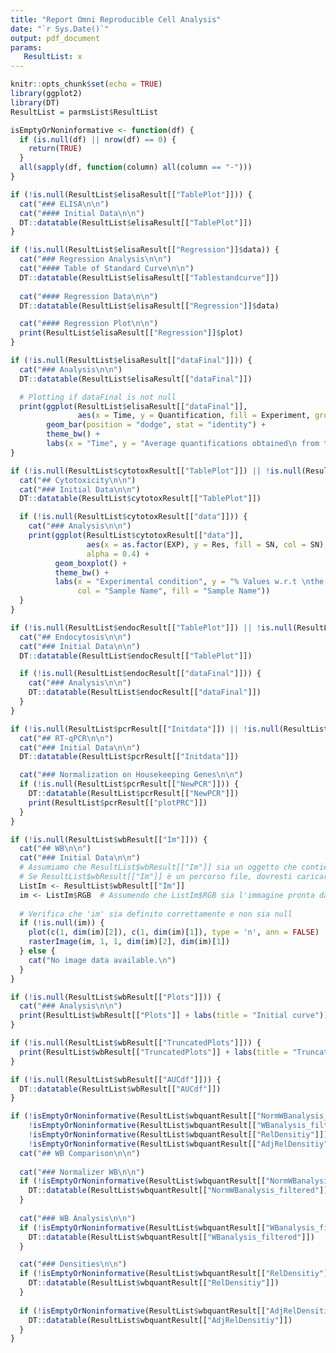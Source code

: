 ```yaml
---
title: "Report Omni Reproducible Cell Analysis"
date: "`r Sys.Date()`"
output: pdf_document
params:
   ResultList: x
---
```

```r
knitr::opts_chunk$set(echo = TRUE)
library(ggplot2)
library(DT)
ResultList = parmsList$ResultList

isEmptyOrNoninformative <- function(df) {
  if (is.null(df) || nrow(df) == 0) {
    return(TRUE)
  }
  all(sapply(df, function(column) all(column == "-")))
}
```

```r
if (!is.null(ResultList$elisaResult[["TablePlot"]])) {
  cat("### ELISA\n\n")
  cat("#### Initial Data\n\n")
  DT::datatable(ResultList$elisaResult[["TablePlot"]])
}
```

```r
if (!is.null(ResultList$elisaResult[["Regression"]]$data)) {
  cat("### Regression Analysis\n\n")
  cat("#### Table of Standard Curve\n\n")
  DT::datatable(ResultList$elisaResult[["Tablestandcurve"]])
  
  cat("#### Regression Data\n\n")
  DT::datatable(ResultList$elisaResult[["Regression"]]$data)

  cat("#### Regression Plot\n\n")
  print(ResultList$elisaResult[["Regression"]]$plot)
}
```


```r
if (!is.null(ResultList$elisaResult[["dataFinal"]])) {
  cat("### Analysis\n\n")
  DT::datatable(ResultList$elisaResult[["dataFinal"]])

  # Plotting if dataFinal is not null
  print(ggplot(ResultList$elisaResult[["dataFinal"]],
               aes(x = Time, y = Quantification, fill = Experiment, group = Experiment)) +
        geom_bar(position = "dodge", stat = "identity") +
        theme_bw() +
        labs(x = "Time", y = "Average quantifications obtained\n from the lm"))
}
```


```r
if (!is.null(ResultList$cytotoxResult[["TablePlot"]]) || !is.null(ResultList$cytotoxResult[["data"]])) {
  cat("## Cytotoxicity\n\n")
  cat("### Initial Data\n\n")
  DT::datatable(ResultList$cytotoxResult[["TablePlot"]])

  if (!is.null(ResultList$cytotoxResult[["data"]])) {
    cat("### Analysis\n\n")
    print(ggplot(ResultList$cytotoxResult[["data"]],
                 aes(x = as.factor(EXP), y = Res, fill = SN, col = SN),
                 alpha = 0.4) +
          geom_boxplot() +
          theme_bw() +
          labs(x = "Experimental condition", y = "% Values w.r.t \nthe baseline cell death",
               col = "Sample Name", fill = "Sample Name"))
  }
}

```


```r
if (!is.null(ResultList$endocResult[["TablePlot"]]) || !is.null(ResultList$endocResult[["dataFinal"]])) {
  cat("## Endocytosis\n\n")
  cat("### Initial Data\n\n")
  DT::datatable(ResultList$endocResult[["TablePlot"]])

  if (!is.null(ResultList$endocResult[["dataFinal"]])) {
    cat("### Analysis\n\n")
    DT::datatable(ResultList$endocResult[["dataFinal"]])
  }
}
```


```r
if (!is.null(ResultList$pcrResult[["Initdata"]]) || !is.null(ResultList$pcrResult[["NewPCR"]])) {
  cat("## RT-qPCR\n\n")
  cat("### Initial Data\n\n")
  DT::datatable(ResultList$pcrResult[["Initdata"]])

  cat("### Normalization on Housekeeping Genes\n\n")
  if (!is.null(ResultList$pcrResult[["NewPCR"]])) {
    DT::datatable(ResultList$pcrResult[["NewPCR"]])
    print(ResultList$pcrResult[["plotPRC"]])
  }
}

```

<!-- ### Comp Analysis -->

<!-- ```{r, echo=FALSE} -->

<!-- ResultList$pcrResult[["CompPRC"]] -->

<!-- ggplot(data =  ResultList$pcrResult[["CompPRC"]], -->
<!--                   aes(x= Gene, y = Qnorm, fill = Sample)) +  -->
<!--              facet_wrap(~Norm, ncol = 1) + -->
<!--              geom_bar(stat = "identity",position = "dodge") -->


<!-- ``` -->

```r
if (!is.null(ResultList$wbResult[["Im"]])) {
  cat("## WB\n\n")
  cat("### Initial Data\n\n")
  # Assumiamo che ResultList$wbResult[["Im"]] sia un oggetto che contiene i dati dell'immagine
  # Se ResultList$wbResult[["Im"]] è un percorso file, dovresti caricarlo, o se è un oggetto immagine, usalo direttamente
  ListIm <- ResultList$wbResult[["Im"]]
  im <- ListIm$RGB  # Assumendo che ListIm$RGB sia l'immagine pronta da mostrare
  
  # Verifica che 'im' sia definito correttamente e non sia null
  if (!is.null(im)) {
    plot(c(1, dim(im)[2]), c(1, dim(im)[1]), type = 'n', ann = FALSE)
    rasterImage(im, 1, 1, dim(im)[2], dim(im)[1])
  } else {
    cat("No image data available.\n")
  }
}

if (!is.null(ResultList$wbResult[["Plots"]])) {
  cat("### Analysis\n\n")
  print(ResultList$wbResult[["Plots"]] + labs(title = "Initial curve"))
}

if (!is.null(ResultList$wbResult[["TruncatedPlots"]])) {
  print(ResultList$wbResult[["TruncatedPlots"]] + labs(title = "Truncated curve"))
}

if (!is.null(ResultList$wbResult[["AUCdf"]])) {
  DT::datatable(ResultList$wbResult[["AUCdf"]])
}

```

```r
if (!isEmptyOrNoninformative(ResultList$wbquantResult[["NormWBanalysis_filtered"]]) ||
    !isEmptyOrNoninformative(ResultList$wbquantResult[["WBanalysis_filtered"]]) ||
    !isEmptyOrNoninformative(ResultList$wbquantResult[["RelDensitiy"]]) ||
    !isEmptyOrNoninformative(ResultList$wbquantResult[["AdjRelDensitiy"]])) {
  cat("## WB Comparison\n\n")
  
  cat("### Normalizer WB\n\n")
  if (!isEmptyOrNoninformative(ResultList$wbquantResult[["NormWBanalysis_filtered"]])) {
    DT::datatable(ResultList$wbquantResult[["NormWBanalysis_filtered"]])
  }
  
  cat("### WB Analysis\n\n")
  if (!isEmptyOrNoninformative(ResultList$wbquantResult[["WBanalysis_filtered"]])) {
    DT::datatable(ResultList$wbquantResult[["WBanalysis_filtered"]])
  }

  cat("### Densities\n\n")
  if (!isEmptyOrNoninformative(ResultList$wbquantResult[["RelDensitiy"]])) {
    DT::datatable(ResultList$wbquantResult[["RelDensitiy"]])
  }
  
  if (!isEmptyOrNoninformative(ResultList$wbquantResult[["AdjRelDensitiy"]])) {
    DT::datatable(ResultList$wbquantResult[["AdjRelDensitiy"]])
  }
}
```



